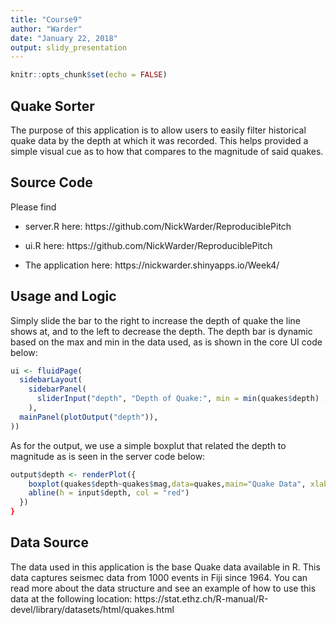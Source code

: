 ---
title: "Course9"
author: "Warder"
date: "January 22, 2018"
output: slidy_presentation
---

```{r setup, include=FALSE}
knitr::opts_chunk$set(echo = FALSE)
```

## Quake Sorter

The purpose of this application is to allow users to easily filter historical quake data by the depth at which it was recorded. This helps provided a simple visual cue as to how that compares to the magnitude of said quakes.

## Source Code
Please find

- server.R here: https://github.com/NickWarder/ReproduciblePitch

- ui.R here: https://github.com/NickWarder/ReproduciblePitch

- The application here: https://nickwarder.shinyapps.io/Week4/

## Usage and Logic
Simply slide the bar to the right to increase the depth of quake the line shows at, and to the left to decrease the depth.
The depth bar is dynamic based on the max and min in the data used, as is shown in the core UI code below:
```{r echo=TRUE, eval=FALSE}
ui <- fluidPage(
  sidebarLayout(
    sidebarPanel(
      sliderInput("depth", "Depth of Quake:", min = min(quakes$depth) , max = max(quakes$depth), value = min(quakes$depth))
    ),
  mainPanel(plotOutput("depth")),
))
```
As for the output, we use a simple boxplut that related the depth to magnitude as is seen in the server code below:
```{r echo=TRUE, eval=FALSE}
output$depth <- renderPlot({
    boxplot(quakes$depth~quakes$mag,data=quakes,main="Quake Data", xlab="Quake Magnitude", ylab="Quake Depth")
    abline(h = input$depth, col = "red")
  })
}
```

## Data Source
The data used in this application is the base Quake data available in R. This data captures seismec data from 1000 events in Fiji since 1964. You can read more about the data structure and see an example of how to use this data at the following location: https://stat.ethz.ch/R-manual/R-devel/library/datasets/html/quakes.html
